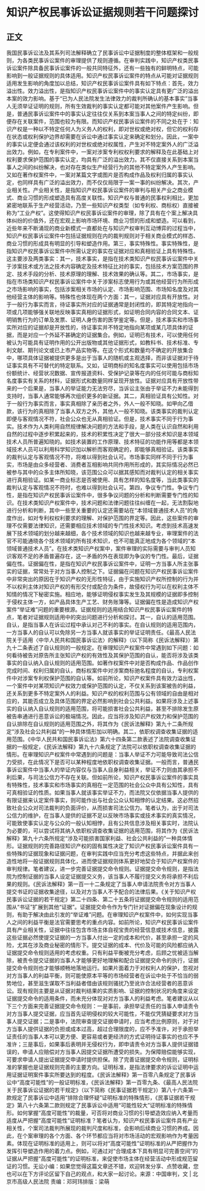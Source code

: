 # 知识产权民事诉讼证据规则若干问题探讨
## 正文
我国民事诉讼法及其系列司法解释确立了民事诉讼中证据制度的整体框架和一般规则，为各类民事诉讼案件的审理提供了规则遵循。在审判实践中，知识产权类民事诉讼案件除具备民事诉讼案件的一般共同特征外，还有一些独有的鲜明特点，可能影响到一般证据规则的具体适用。知识产权民事诉讼案件的特点从可能对证据规则适用发生影响的角度加以总结，知识产权民事诉讼案件具有如下特点：首先，效力溢出性。效力溢出性，是指知识产权民事诉讼案件中的事实认定具有更广泛的溢出本案的效力影响。基于“已为人民法院发生法律效力的裁判所确认的基本事实”当事人无须举证证明的规则，所有生效裁判的事实认定都可能对其他案件产生影响。但是，普通民事诉讼案件中的事实认定往往仅关系到本案当事人之间的特定纠纷，即便存在关联案件，范围也较为有限。而知识产权民事诉讼案件的不同之处在于：知识产权是一种以不特定任何人为义务人的权利，即对世权或绝对权，但它的权利存在状态或权利保护边界却需要在诉讼中通过事实认定来确定和划分。因此，一案中的事实认定便会通过该权利的对世权或绝对权属性，产生对不特定案外人的广泛溢出效力。例如，在专利案件中，一案对涉案专利权权利要求的解释及在此基础上对权利要求保护范围的事实认定，均具有广泛的溢出效力。其不仅直接关系到本案当事人之间的纠纷解决，也对存在类似生产经营行为的其他不特定案外人产生影响。又如在著作权案件中，一案对某篇文字或图片是否构成作品及权利归属的事实认定，也同样具有广泛的溢出效力，而不仅仅局限于一案一事的纠纷解决。其次，产业相关性。产业相关性，是指知识产权民事诉讼案件的审判与相关产业之商业模式、商业习惯的形成塑造具有高度关联性。知识产权与普通的民事权利相比，更加紧密地联系于生产经营活动，乃至一些知识产权类型（如专利权、商标权）直接被称为“工业产权”。这使得知识产权民事诉讼案件的审理，除了具有在个案上解决具体纠纷的价值外，还在宏观上影响市场环境、商业习惯的形成和塑造。可以看到，近些年来不断涌现的商业新模式一直都处在与知识产权审判互动博弈的过程当中，知识产权民事诉讼案件中包括证据规则在内的裁判规则对于相关商业模式的样态、商业习惯的形成具有明显的引导和塑造作用。第三，事实特殊性。事实特殊性，是指知识产权民事诉讼案件中所需认定的事实在证据对应和真相验证上具有特殊性。这主要涉及两类事实：其一，技术事实，是指在技术类知识产权民事诉讼案件中关于涉案技术或方法之技术内容确定及技术特征比对的事实，包括技术方案范围的界定、技术手段的分析、技术原理的理解、技术效果的确认等。其二，市场事实，是指在市场类知识产权民事诉讼案件中关于涉案标志使用行为或其他经营行为所形成之市场影响的事实，包括涉案相关市场的认定、市场影响范围、市场知名度及对其他经营主体的影响等。特殊性也体现在两个方面：其一，证据对应具有开放性。对于一般行为事实而言，待证事实所对应的证据通常是封闭性的，即其特定地指向一项或几项能够强关联地反映事实真相的证据形式，如证明合同内容的合同文本、证明销售行为的订单及发票、证明人身伤害的医学鉴定等。但是，技术事实和市场事实所对应的证据却是开放性的，待证事实并不特定地指向某项或某几项具体的证据，而是对应一个外延不甚确定的证据集合。例如，证明已有技术，可以使用任何被认为可能具有证明作用的公开出版物或其他证据形式，如教科书、技术标准、专利文献、期刊论文或已上市产品实物等。在这个形式和数量均不确定的开放集合中，哪项具体证据被提供更多是出于当事人的随机或主观选择，而非该证据对于待证事实具有不可替代的特定联系。又如，证明商标的知名度事实可以使用包括市场份额统计、经营状况数据、宣传报道资料、受保护记录等在内的任何可能与商标知名度事实有关系的材料，证据形式和数量同样呈现开放性。证据对应具有开放性带来的一个后果是，当事人的举证能力无法穷尽，当诉讼主张由于举证不力未能得到支持时，当事人通常能够再次组织更多的新证据。其二，真相验证具有公知性。对于一般行为事实而言，事实真相除了亲历者之外，外人一般不知晓。如甲向乙借款，该行为的真相除了当事人双方之外，其他人一般不知晓。该类事实的裁判认定即便与客观情况不符，社会公众也无从真相验证。但是，技术事实不同于行为事实。技术作为人类利用自然规律解决问题的方法和手段，是人类在认识自然和利用自然的过程中逐步积累起来的，技术的积累性决定了很大一部分技术知识是本领域技术人员所普遍知晓的。如技术装置的工作原理、技术特征的功能作用等都是本领域技术人员可以利用科学知识加以解析而客观确定的，即能够真相验证。该类事实的裁判认定与客观情况不符，将难以得到社会认可。市场事实同样不同于行为事实，市场是由众多经营者、消费者互相影响共同作用所形成的，其实际情况必然已被参与其中的众多主体所知晓，该范围公众可以据其感知而对裁判认定的相关事实进行真相验证。如某一商业标志是否被使用、具有怎样的知名度等，当此类事实的裁判认定与客观情况不符时，也难以得到社会认可。第四，争议专门性。争议专门性，是指在知识产权民事诉讼案件中，很多争议问题的分析和判断需要专门性的知识。在技术类知识产权案件中，技术问题和法律问题往往纠缠在一起，无法割裂地进行分析和判断，其中一些至关重要的认定还需要站在“本领域普通技术人员”的角度作出，如对专利权权利要求的理解、对保护范围的界定等。因此，这些案件的审理不仅需要法律知识，还需要相应技术领域的专门性技术知识。考虑到技术高速发展下技术领域的划分越来越细，各个技术领域的知识也越来越专业，审理案件的法官不可能通晓各个技术领域的所有技术知识，也不可能真正地成为各个领域的“本领域普通技术人员”。在技术类知识产权案中，案件审理的实际需要与审判人员知识客观不足的矛盾普遍存在，这一矛盾的外在表现即为争议的专门性。最后，证据偏在性。证据偏在性，是指在知识产权民事诉讼案件中，证明一方当事人所主张事实的证据，常常处于对方当事人控制之下。证据偏在问题在知识产权民事诉讼案件中非常突出的原因在于知识产权的无形性特征，由于实施知识产权所控制的行为并不以权利主体对知识产权的有形交付或配合为条件，故侵权行为可以在权利主体不知情的情况下秘密实施。相应地，能够证明侵权事实发生及其规模的证据即多控制于侵权主体一方，如产品具体生产工艺、财务账簿等。证据偏在性是造成知识产权案件“举证难”问题的重要根源。证据规则的适用结合知识产权民事诉讼案件的特点，笔者对证据规则适用中的突出问题进行分析和探讨。其一，自认的适用范围。自认，是指当事人在诉讼过程中承认对己不利的事实。在自认规则的适用范围内，一方当事人的自认可以免除另一方当事人就该事实的举证证明责任。《最高人民法院关于适用〈中华人民共和国民事诉讼法〉的解释》（以下简称《民诉法解释》）第九十二条表述了自认规则的一般规定。在审理知识产权案件中常遇到如下问题：如何看待被告对原告所主张知识产权的有效性及其保护范围的自认，能否将涉及该类事实的自认纳入自认规则的适用范围。如著作权案件中对是否构成作品、作品创作完成时间、权利归属的自认，商标权案件中对涉案商标驰名程度的自认，专利权案件中对涉案专利权保护范围的自认等。如前所论，知识产权案件具有效力溢出性，一个案件中对某项知识产权效力或保护范围的认定，不仅关系到该案被告的利益，还关系到更多不特定案外人的利益。知识产权的权利范围与公有领域的自由是相对应的，其能否成立及具体范围的界定必然影响到社会公共利益。如果将涉及上述事实的自认纳入自认规则的适用范围，将可能损害社会公共利益，甚至不排除发生原被告串通进行恶意诉讼的极端情况。因此，应当将涉及知识产权效力和保护范围的自认排除在自认规则的适用范围之外，将其作为《民诉法解释》第九十二条所规定“涉及社会公共利益”的一种具体情形加以明确。其二，依职权调查收集证据的适用范围。《中华人民共和国民事诉讼法》第六十四条第二款表述了法院调查收集证据的一般规定，《民诉法解释》第九十六条规定了法院可以依职权调查收集证据的情形。在审理知识产权案件中常遇到的问题是：当事人举证不力可能导致司法公信力受损，在此情况下是否可以某种程度地依职权调查收集证据。一般而言，普通民事诉讼案件中当事人的举证内容仅与当事人自身利益相关，举证不力则由其承担不利后果，与司法公信力不存在关联。但如前所论，知识产权民事诉讼案件的事实具有特殊性，技术事实和市场事实的真相在一定范围的社会公众中具有公知性，具有可真相验证的性质。如果当事人就该事实举证不力，而法院又仅依据当事人提供的有限证据来认定案件事实，则可能作出与社会公众认知相悖的认定结果。这必然招致社会公众对司法裁判的负面评价，从而损害司法公信力。笔者认为，出于对司法公信力的维护，在当事人提供的证据不足以反映市场事实或技术事实的真实情况，可能致使事实认定与公众的一般认知相悖，且有公共信息涉及相关事实时，法院认为必要的，可以尝试将其纳入依职权调查收集证据的适用范围，将其作为《民诉法解释》第九十六条所规定“涉及可能损害国家利益、社会公共利益的”一种具体情形。证据规则的完善路径知识产权的固有属性决定了知识产权民事诉讼案件具有一些特殊的证据现象和证据问题，在审判实践中应当充分考虑这些特点，并据此来创造性地将一般证据规则具体化，进而使证据规则体系更好地契合于知识产权案件的审判规律。笔者建议，进一步完善证据提交命令规则。证据提交命令规则，是指法院为控制证据的当事人设定证据提交义务，该当事人不履行提交义务将承担不利后果的规则。《民诉法解释》第一百一十二条规定了当事人申请法院责令对方当事人提交书证的证据收集途径，以及对方当事人不予配合的法律后果。《关于知识产权民事诉讼证据的若干规定》第二十四条、第二十五条将证据提交命令规则的适用范围从“书证”扩展到其他“证据”。证据提交命令作为专门针对证据偏在现象设计的规则，有助于解决由此引发的“举证难”问题。在审理知识产权案件中，如何实现当事人之间的利益平衡是法官需要思考的重点内容。如前所论，知识产权民事诉讼案件具有产业相关性，证据中往往包含市场主体自视宝贵的经营信息或技术信息，披露这些证据必然使提交证据的一方当事人付出一定的成本和代价，甚至承担一定的风险，尤其在涉及商业秘密的情形下。提交证据的成本、代价及可能的风险都应纳入证据提交命令规则适用的考虑权重。只有利益平衡被充分考虑，后顾之忧被适当解除，被责令提交证据的当事人才能够更好地理解和配合证据提交命令的执行，证据提交命令规则也才能够顺畅地落地运行。如果片面着力于对权利人的保护，忽视对对方当事人的利益平衡，则可能使原本平等的市场经营者在诉讼中处于不恰当的弱势地位，甚至滋生谋取不当利益者借由该规则骚扰乃至讹诈合法经营者的恶意诉讼。现有规则主要是从证据对裁判结果的实质影响、证据的控制状况的角度来设定证据提交命令的适用条件，而未充分体现对对方当事人的利益考虑。笔者建议从以下三个方面来完善证据提交命令规则：一是事前，承担举证责任的当事人申请责令对方当事人提交证据，应当首先证明侵权的较大可能性，不能仅凭猜疑要求对方当事人提交证据；二是事中，法院审查提交证据申请时，应当考虑比例原则，对于对方当事人提供证据的负担或成本过高，超过合理限度的，应不予准许，对于承担举证责任的当事人本可以更方便、更容易或者更经济的方式证明待证事实的也应不予准许；三是事后，如果事后表明并无侵权行为，即申请责令对方当事人提供证据错误的，申请人应赔偿对方当事人因提交证据所遭受的损失。为保障赔偿能够实现，可要求申请人提出证据提交申请时提供担保。除了完善证据提交命令规则，证明标准的掌握也是证据规则完善的主要方向。证明标准，是指法律要求的诉讼证明中运用证据证明案件事实所要达到的程度。《民诉法解释》第一百零八条规定了民事诉讼中“高度可能性”的一般证明标准，《民诉法解释》第一百零九条、《最高人民法院关于民事诉讼证据的若干规定》（以下简称《民事证据若干规定》）第八十六条第一款规定了民事诉讼中适用“排除合理怀疑”证明标准的特殊情形，《民事证据若干规定》第八十六条第二款则规定了民事诉讼中适用“可能性较大”证明标准的特殊情形。如何掌握“高度可能性”的裁量，可否将对商业习惯的引导塑造效应纳入考量而适度从严把握“高度可能性”证明标准？笔者认为，知识产权民事诉讼案件具有产业相关性，个案司法裁判所展现的裁判尺度和标准，会影响后续商业习惯的养成。因此，在个案审理的各个方面、各个环节都应当将对市场活动的宏观影响作为考量因素。体现在证明标准的适用上，则可以将对“高度可能性”证明标准的从严把握作为发挥引导塑造作用的着力点。例如，可通过对“合理成本下具有明显可完善空间”的证据从严把握“高度可能性”的证明标准，来促使市场主体在经营活动中形成规范留证的习惯。无讼小编：如果您觉得这篇文章还不错，欢迎转发分享、点赞收藏，您也可以在下方评论区留下自己的观点，和大家一起讨论。来源：中国审判，文 | 北京市高级人民法院 责编：邓珂玮排版：梁萌